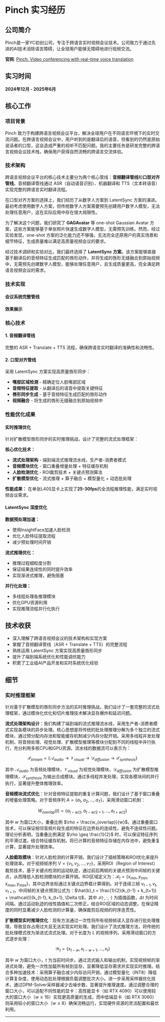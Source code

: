 
<BackButton />

# Pinch 实习经历

## 公司简介

Pinch是一家YC初创公司，专注于跨语言实时视频会议技术。公司致力于通过先进的AI技术消除语言障碍，让全球用户能够无障碍地进行视频交流。

**官网**: [Pinch: Video conferencing with real-time voice translation](https://www.ycombinator.com/companies/pinch)

## 实习时间

**2024年12月 - 2025年6月**

## 核心工作

### 项目背景

Pinch 致力于构建跨语言视频会议平台，解决全球用户在不同语言环境下的实时交流问题。在跨语言视频会议中，用户听到的是翻译后的语音，但看到的仍然是原始说话者的口型，这会造成严重的视听不匹配问题。我的主要任务是研发完整的跨语言视频会议技术栈，确保用户获得自然流畅的跨语言交流体验。

### 技术架构

跨语言视频会议平台的核心技术主要分为两个核心管线：**音频翻译管线**和**口型对齐管线**。音频翻译管线通过 ASR（自动语音识别）、机器翻译和 TTS（文本转语音）实现完整的跨语言实时翻译流程。

在口型对齐方案的选择上，我们经历了从数字人方案到 LatentSync 方案的演进。最初考虑使用数字人方案，但传统数字人方案需要预先创建用户数字人模型，无法处理任意用户，这在实际应用中存在很大局限性。

为了解决这个问题，我们研究了 **GAGAvatar** 等 one-shot Gaussian Avatar 方案，这些方案能够基于单张照片快速生成数字人模型，无需预先训练。然而，经过实验发现，one-shot 方案的泛化能力还不够强，无法完全还原用户的真实场景和细节特征，生成质量难以满足高质量视频会议的要求。

经过技术调研和实验对比，我们最终选择了 **LatentSync 方案**。该方案能够直接基于翻译后的音频特征生成匹配的唇形动作，并将生成的唇形无缝融合到原始视频中，无需预先创建数字人模型，能够处理任意用户，且生成质量更高，完全满足跨语言视频会议的需求。

### 技术实现

#### 会议系统完整管线

<PipelineDiagram />

#### 效果展示

<VideoPreview src="/assets/pinch/cxk_trans.mp4" className="pinch-demo-video" />

### 核心技术

#### 1. 音频翻译管线
完整的 ASR + Translate + TTS 流程，确保跨语言实时翻译的准确性和流畅性。

#### 2. 口型对齐管线
采用 LatentSync 方案实现高质量唇形同步：
- **嘴部区域检测** - 精确定位人脸嘴部区域
- **音频特征提取** - 从翻译后的语音中提取关键特征
- **唇形同步生成** - 基于音频特征生成匹配的唇形动作
- **视频融合** - 将生成的唇形无缝融合到原始视频中

### 性能优化成果

#### 实时推理优化
针对扩散模型唇形同步的实时推理挑战，设计了完整的流式处理框架：

**核心优化技术：**
- **流式处理架构** - 端到端流式推理流水线，生产者-消费者模式
- **音频模块优化** - 窗口重叠增量处理 + 特征缓存机制
- **人脸检测优化** - ROI裁剪技术 + 关键点预测算法
- **扩散模型优化** - 流式推理 + 算子融合 + 模型量化 + 动态批处理

**性能成果：**
在单张L40S显卡上实现了**25-30fps**的全流程推理性能，满足实时视频会议需求。

#### LatentSync 深度优化

**数据预处理加速：**
- 使用InsightFace加速人脸检测
- 优化人脸特征提取流程
- 减少预处理时间开销

**流式推理优化：**
- 推理过程细粒度分割
- 保证结果连续性的同时提升效率
- 实现渐进式推理，避免阻塞

**并行化处理：**
- 多线程处理各推理模块
- 优化GPU资源利用
- 实现推理流程并行化执行


## 技术收获

- 深入理解了跨语言视频会议的技术架构和实现方案
- 掌握了音频翻译管线（ASR + Translate + TTS）的完整流程
- 熟练运用 LatentSync 方案实现高质量唇形同步
- 提升了端到端系统优化和性能调优能力
- 积累了工业级AI产品开发和实时系统优化经验


## 细节

### 实时推理框架

针对基于扩散模型的唇形同步方法的实时推理挑战，我们设计了一套完整的流式处理框架，通过模块化优化和切片推理技术解决显存爆炸和延迟问题。

**流式处理架构设计**：我们构建了端到端的流式推理流水线，采用生产者-消费者模式实现各模块的异步处理。核心思想是将传统的批处理推理分解为多个独立的流式模块，通过预分配内存池和智能缓存机制减少内存分配开销。采用多线程并发处理机制，将音频处理、视觉处理、扩散模型推理等模块分配到不同的线程中并行执行，充分利用多核CPU和GPU资源。流水线的数据流可以表示为：

$$\mathcal{P}_{stream} = \{ \mathcal{A}_{audio} \rightarrow \mathcal{V}_{visual} \rightarrow \mathcal{D}_{diffusion} \rightarrow \mathcal{S}_{synthesis} \}$$

其中 $\mathcal{A}_{audio}$ 为音频处理模块，$\mathcal{V}_{visual}$ 为视觉处理模块，$\mathcal{D}_{diffusion}$ 为扩散模型推理模块，$\mathcal{S}_{synthesis}$ 为输出合成模块。通过多线程并发处理，实现各模块间的并行执行，显著提升整体推理效率。

**音频模块流式优化**：针对音频特征提取的重复计算问题，我们设计了基于窗口重叠的增量处理策略。对于音频序列 $A = \{a_1, a_2, ..., a_T\}$，采用滑动窗口机制：

$$W_{overlap}(t) = \{a_{t-w/2}, a_{t-w/2+1}, ..., a_{t+w/2}\}$$

其中 $w$ 为窗口大小，重叠比例 $\rho = \frac{w_{overlap}}{w}$。通过重叠窗口技术，可以保证相邻音频片段生成的特征在边界处的连续性，避免不连续性问题。理论分析表明，当重叠比例满足 $\rho \geq \frac{1}{2}$ 时，可以保证特征序列的平滑过渡。结合特征缓存机制，将已计算的音频特征存储在内存池中，避免重复计算，显著提升处理效率。

**人脸截取模块**：针对人脸检测的计算开销，我们设计了插帧策略和ROI优化来提升处理效率。对于视频帧序列 $V = \{v_1, v_2, ..., v_T\}$，采用ROI（Region of Interest）裁剪技术，基于关键点检测的运动轨迹，通过前后两帧的关键点预测中间帧的关键点，从而降低人脸检测模块的计算开销。ROI区域定义为：$\mathcal{R}_t = \{x_{min}, y_{min}, x_{max}, y_{max}\}$，其中边界坐标通过关键点边界框计算得到。对于连续三帧 $v_{t-1}, v_t, v_{t+1}$，中间帧的关键点预测公式为：$\hat{k}_t = \frac{1}{2}(k_{t-1} + k_{t+1}) + \mathcal{I}(k_{t-1}, k_{t+1}, \Delta t)$，其中 $\mathcal{I}(\cdot, \cdot, \cdot)$ 为插值函数，$\Delta t$ 为时间间隔。通过运动轨迹的线性插值和二次修正，结合ROI区域的动态调整，在保证精度的同时显著减少人脸检测的计算量，确保裁剪后视频的时序连贯性。

**扩散模型实时推理优化**：现有方法通过一次性将所有视频帧读入显存进行批处理推理，导致显存占用过大且无法实现实时处理。我们设计了流式推理方法，将传统的批处理模式改为渐进式流式处理。对于长度为 $L$ 的视频序列，采用滑动窗口的方式逐步处理：

$$\mathcal{W}_t = \{x_{t-w}, x_{t-w+1}, ..., x_t\}$$

其中 $w$ 为窗口大小，$t$ 为当前时间步。通过流式输入和输出机制，实现视频帧的渐进式处理，避免一次性加载所有帧到显存，显著降低显存需求并实现实时推理。结合多种加速技术：采用算子融合减少内存访问开销，通过模型量化（INT8）降低计算复杂度，使用动态批处理根据负载调整批次大小。进一步采用采样器优化技术，通过DPM-Solver采样器减少去噪步数，显著提升推理速度。通过调整合理的窗口大小，可以适配不同性能的显卡：高性能显卡（如 RTX 4090）可以使用较大的窗口大小（$w \geq 16$）实现更高质量的生成，而中低端显卡（如 RTX 3060）则采用较小的窗口大小（$w \leq 8$）确保流畅运行，实现硬件资源的灵活配置和最优利用。


---

<BackButton />
